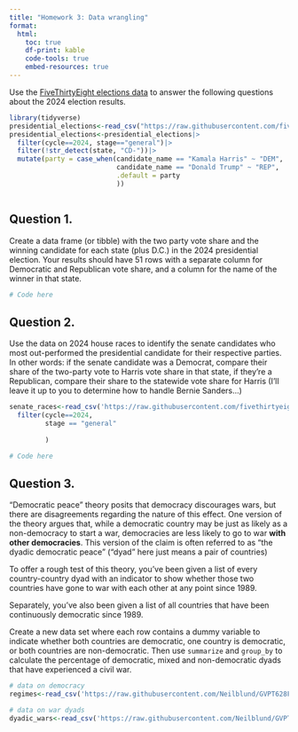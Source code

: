 ```yaml
---
title: "Homework 3: Data wrangling"
format:
  html:
    toc: true
    df-print: kable
    code-tools: true
    embed-resources: true
---
```




Use the [FiveThirtyEight elections data](https://github.com/fivethirtyeight/election-results) to answer the following questions about the 2024 election results.



```r
library(tidyverse)
presidential_elections<-read_csv("https://raw.githubusercontent.com/fivethirtyeight/election-results/main/election_results_presidential.csv")
presidential_elections<-presidential_elections|>
  filter(cycle==2024, stage=="general")|>
  filter(!str_detect(state, "CD-"))|>
  mutate(party = case_when(candidate_name == "Kamala Harris" ~ "DEM",
                           candidate_name == "Donald Trump" ~ "REP",
                           .default = party
                           ))



```




## Question 1.

Create a data frame (or tibble) with the two party vote share and the winning candidate for each state (plus D.C.) in the 2024 presidential election. Your results should have 51 rows with a separate column for Democratic and Republican vote share, and a column for the name of the winner in that state.

```r
# Code here

```

## Question 2.

Use the data on 2024 house races to identify the senate candidates who most out-performed the presidential candidate for their respective parties. In other words: if the senate candidate was a Democrat, compare their share of the two-party vote to Harris vote share in that state, if they're a Republican, compare their share to the statewide vote share for Harris (I'll leave it up to you to determine how to handle Bernie Sanders...)

```r

senate_races<-read_csv('https://raw.githubusercontent.com/fivethirtyeight/election-results/refs/heads/main/election_results_senate.csv')|>
  filter(cycle==2024,
         stage == "general"
         
         )

```


```r
# Code here

```


## Question 3.

"Democratic peace" theory posits that democracy discourages wars, but there are disagreements regarding the nature of this effect. One version of the theory argues that, while a democratic country may be just as likely as a non-democracy to start a war, democracies are less likely to go to war **with other democracies**. This version of the claim is often referred to as "the dyadic democratic peace" ("dyad" here just means a pair of countries)

To offer a rough test of this theory, you've been given a list of every country-country dyad with an indicator to show whether those two countries have gone to war with each other at any point since 1989.


Separately, you've also been given a list of all countries that have been continuously democratic since 1989.

Create a new data set where each row contains a dummy variable to indicate whether both countries are democratic, one country is democratic, or both countries are non-democratic. Then use `summarize` and `group_by` to calculate the percentage of democratic, mixed and non-democratic dyads that have experienced a civil war.




```r
# data on democracy
regimes<-read_csv('https://raw.githubusercontent.com/Neilblund/GVPT628Fall2025/refs/heads/main/Data/democracy_data.csv')

# data on war dyads
dyadic_wars<-read_csv('https://raw.githubusercontent.com/Neilblund/GVPT628Fall2025/refs/heads/main/Data/war_data.csv')

```



